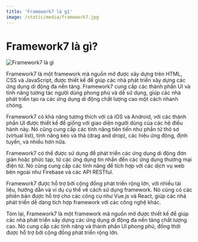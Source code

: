 ```yaml
---
title: 'Framework7 là gì'
image: /static/media/framework7.jpg
---
```


# Framework7 là gì?

![Framework7 là gì](/static/media/framework7.jpg)

Framework7 là một framework mã nguồn mở được xây dựng trên HTML, CSS và JavaScript, được thiết kế để giúp các nhà phát triển xây dựng các ứng dụng di động đa nền tảng. Framework7 cung cấp các thành phần UI và tính năng tương tác người dùng phong phú và dễ sử dụng, giúp các nhà phát triển tạo ra các ứng dụng di động chất lượng cao một cách nhanh chóng.

Framework7 có khả năng tương thích với cả iOS và Android, với các thành phần UI được thiết kế để giống với giao diện người dùng của các hệ điều hành này. Nó cũng cung cấp các tính năng tiên tiến như phần tử thô sơ (virtual list), tính năng kéo và thả (drag and drop), các hiệu ứng động, định tuyến, và nhiều hơn nữa.

Framework7 có thể được sử dụng để phát triển các ứng dụng di động đơn giản hoặc phức tạp, từ các ứng dụng tin nhắn đến các ứng dụng thương mại điện tử. Nó cũng cung cấp các tính năng để tích hợp với các dịch vụ web bên ngoài như Firebase và các API RESTful.

Framework7 được hỗ trợ bởi cộng đồng phát triển rộng lớn, với nhiều tài liệu, hướng dẫn và ví dụ cụ thể về cách sử dụng framework. Nó cũng có các phiên bản được hỗ trợ cho các công cụ như Vue.js và React, giúp các nhà phát triển dễ dàng tích hợp framework với các công nghệ khác.

Tóm lại, Framework7 là một framework mã nguồn mở được thiết kế để giúp các nhà phát triển xây dựng các ứng dụng di động đa nền tảng chất lượng cao. Nó cung cấp các tính năng và thành phần UI phong phú, đồng thời được hỗ trợ bởi cộng đồng phát triển rộng lớn.
